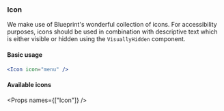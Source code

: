 
<Nav title="Icon" />
<SEO title="Button" />

<Container>
<Article sidebar={[
  { id: 'Icon', name: 'Icon' },
  { id: 'Basic usage', name: 'Basic usage' },
  { id: 'Available icons', name: 'Available icons'},
  { id: 'Props', name: 'Props'}
]}>

# Icon

We make use of Blueprint's wonderful collection of icons. For accessibility purposes, icons should be used in combination with descriptive text which is either visible or hidden using the `VisuallyHidden` component.

#### Basic usage

```jsx
<Icon icon="menu" />
```

#### Available icons

<IconList />

<Props names={["Icon"]} />

</Article>
</Container>
